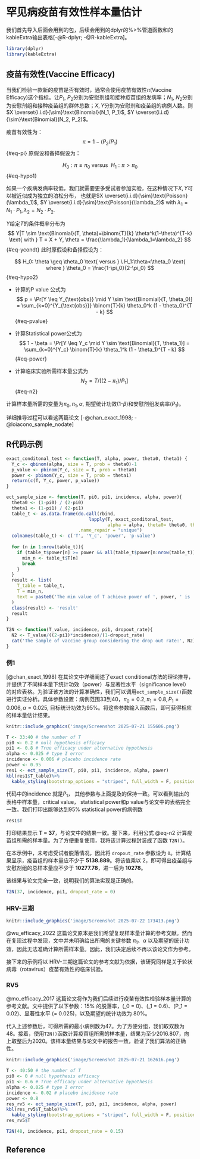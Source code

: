 # 罕见病疫苗有效性样本量估计 {.unnumbered}

我们首先导入后面会用到的包，后续会用到的dplyr的%>%管道函数和的kableExtra输出表格[-@R-dplyr; -@R-kableExtra]。
```r
library(dplyr)
library(kableExtra)
```


## 疫苗有效性(Vaccine Efficacy)

当我们检验一款新的疫苗是否有效时，通常会使用疫苗有效性$\pi$(Vaccine Efficacy)这个指标。让$P_1$, $P_2$分别为安慰剂组和接种疫苗组的发病率；$N_1$, $N_2$分别为安慰剂组和接种疫苗组的群体总数；$X, Y$分别为安慰剂和疫苗组的病例人数。则$X \overset{i.i.d}{\sim}\text{Binomial}(N_1, P_1)$, $Y \overset{i.i.d}{\sim}\text{Binomial}(N_2, P_2)$。 

疫苗有效性为：
$$
  \pi = 1-(P_2/P_1)
$$ {#eq-pi}
原假设和备择假设为：

$$
  H_0: \pi \leq \pi_0 \text{ versus } \ H_1:\pi>\pi_0   
$$ {#eq-hypo1}


如果一个疾病发病率较低，我们就需要更多受试者参加实验，在这种情况下$X, Y$可以被近似成为独立的泊松分布，
也就是$X \overset{i.i.d}{\sim}\text{Poisson}(\lambda_1)$, $Y \overset{i.i.d}{\sim}\text{Poisson}(\lambda_2)$ with $\lambda_1 = N_1\cdot P_1, \lambda_2 = N_2\cdot P_2$. 

$Y$给定$T$的条件概率分布为 
$$
  Y|T \sim \text{Binomial}(T, \theta)=\binom{T}{k} \theta^k(1-\theta)^{T-k} \text{ with } T = X + Y, \theta = \frac{\lambda_1}{\lambda_1=\lambda_2}
$$ {#eq-ycondt}
此时原假设和备择假设为：

$$
  H_0: \theta \geq \theta_0 \text{ versus } \ H_1:\theta<\theta_0 \text{ where } \theta_0 = \frac{1-\pi_0}{2-\pi_0}
$$ {#eq-hypo2}


- 计算的P value 公式为
$$
  p = \Pr[Y \leq Y_{\text{obs}} \mid Y \sim \text{Binomial}(T, \theta_0)] = \sum_{k=0}^{Y_{\text{obs}}} \binom{T}{k} \theta_0^k (1 - \theta_0)^{T - k}
$$ {#eq-pvalue}
 
- 计算Statistical power公式为
$$
  1 - \beta = \Pr[Y \leq Y_c \mid Y \sim \text{Binomial}(T, \theta_1)] = \sum_{k=0}^{Y_c} \binom{T}{k} \theta_1^k (1 - \theta_1)^{T - k}
$$ {#eq-power}

- 计算临床实验所需样本量公式为
$$
  N_2 = T/[(2-\pi_1)/P_1]
$$ {#eq-n2}

计算样本量所需的变量为$\pi_0, \pi_1, \alpha$, 期望统计功效(1-$\beta$)和安慰剂组发病率($P_1$)。

详细推导过程可以看这两篇论文 [-@chan_exact_1998; -@loiacono_sample_nodate]


## R代码示例

```r
exact_conditonal_test <- function(T, alpha, power, theta0, theta1) {
  Y_c <- qbinom(alpha, size = T, prob = theta0)-1
  p_value <- pbinom(Y_c, size = T, prob = theta0)
  power <- pbinom(Y_c, size = T, prob = theta1)
  return(c(T, Y_c, power, p_value))
}

ect_sample_size <- function(T, pi0, pi1, incidence, alpha, power){
  theta0 <- (1-pi0) / (2-pi0)
  theta1 <- (1-pi1) / (2-pi1)
  table_t <- as.data.frame(do.call(rbind, 
                               lapply(T, exact_conditonal_test, 
                                      alpha = alpha, theta0= theta0, theta1 = theta1)), 
                           .name_repair = "unique")
  colnames(table_t) <- c('T', 'Y_c', 'power', 'p-value')
  
  for (n in 1:nrow(table_t)){
    if (table_t$power[n] >= power && all(table_t$power[n:nrow(table_t)] >= power)) {
      min_n <- table_t$T[n]
      break
    }
  }
  result <- list(
    T_table = table_t,
    T = min_n,
    text = paste0('The min value of T achieve power of ', power, ' is ', min_n)
  )
  class(result) <- 'result'
  result
}

T2N <- function(T_value, incidence, pi1, dropout_rate){
  N2 <- T_value/((2-pi1)*incidence)/(1-dropout_rate)
  cat('The sample of vaccine group considering the drop out rate:', N2)
}


```


### 例1
[@chan_exact_1998] 在其论文中详细阐述了exact conditional方法的理论推导，并提供了不同样本量下统计功效（power）与显著性水平（significance level）的对应表格。为验证该方法的计算准确性，我们可以调用`ect_sample_size()`函数进行实证分析。具体参数设置：病例范围33到40，$\pi_0=0.2,\pi_1=0.8, P_1=0.006, \alpha=0.025$, 目标统计功效为95%。将这些参数输入函数后，即可获得相应的样本量估计结果。

```r
knitr::include_graphics('image/Screenshot 2025-07-21 155606.png')
```

```r
T <- 33:40 # the number of T
pi0 <- 0.2 # null hypothesis efficacy
pi1 <- 0.8 # True efficacy under alternative hypothesis
alpha <- 0.025 # type I error
incidence <- 0.006 # placebo incidence rate
power <- 0.95
res1 <- ect_sample_size(T, pi0, pi1, incidence, alpha, power)
kbl(res1$T_table)%>% 
  kable_styling(bootstrap_options = "striped", full_width = F, position = "left")
```
代码中的incidence 就是$P_1$， 其他参数与上面提及的保持一致。可以看到输出的表格中样本量，critical value， statistical power和p value与论文中的表格完全一致。我们打印出能够达到95% statistical power的病例数
```r
res1$T
```
打印结果显示 **T = 37**，与论文中的结果一致。接下来，利用公式 @eq-n2 计算疫苗组所需的样本量。为了方便重复使用，我将该计算过程封装成了函数 `T2N()`。

在本示例中，未考虑受试者脱落情况，因此将 `dropout_rate` 参数设为 `0`。计算结果显示，疫苗组的样本量应不少于 **5138.889**。将该值乘以 2，即可得出疫苗组与安慰剂组的总样本量应不少于 **10277.78**，进一后为 **10278**。

该结果与论文完全一致，说明我们的算法实现是正确的。
```r
T2N(37, incidence, pi1, dropout_rate = 0)
```

### HRV-三期
```r
knitr::include_graphics('image/Screenshot 2025-07-22 173413.png')
```

@wu_efficacy_2022 这篇论文原本是我们希望复现样本量计算的参考文献。然而在复现过程中发现，文中并未明确给出所需的关键参数 $\pi_1$、$\alpha$ 以及期望的统计功效，因此无法准确计算所需样本量。因此，我们决定后续不再以该论文作为参考。

接下来的示例将以 HRV-三期这篇论文的参考文献为依据，该研究同样是关于轮状病毒（rotavirus）疫苗有效性的临床试验。


### RV5 
@mo_efficacy_2017 这篇论文将作为我们后续进行疫苗有效性检验样本量计算的参考文献。文中提供了以下参数：15% 的脱落率，\(\pi_0 = 0\)、\(\pi_1 = 0.6\)、\(P_1 = 0.02\)、显著性水平 \(\alpha = 0.025\)，以及期望的统计功效为 80%。

代入上述参数后，可得所需的最小病例数为47。为了方便分组，我们取双数为48。接着，使用`T2N()`函数计算疫苗组所需的样本量，结果为至少2016.807，向上取整后为2020。该样本量结果与论文中的报告一致，验证了我们算法的正确性。



```r
knitr::include_graphics('image/Screenshot 2025-07-21 162616.png')
```

```r
T <- 40:50 # the number of T
pi0 <- 0 # null hypothesis efficacy
pi1 <- 0.6 # True efficacy under alternative hypothesis
alpha <- 0.025 # type I error
incidence <- 0.02 # placebo incidence rate
power <- 0.8
res_rv5 <- ect_sample_size(T, pi0, pi1, incidence, alpha, power)
kbl(res_rv5$T_table)%>% 
  kable_styling(bootstrap_options = "striped", full_width = F, position = "left")
res_rv5$T

```

```r
T2N(48, incidence, pi1, dropout_rate = 0.15)
```

## Reference{-}





